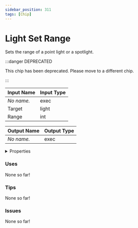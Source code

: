 ```yaml
---
sidebar_position: 311
tags: [Chip]
---
```


# Light Set Range

Sets the range of a point light or a spotlight.

:::danger DEPRECATED

This chip has been deprecated. Please move to a different chip.

:::

| Input Name | Input Type |
|-----------|-----------|
| *No name.* | exec |
| Target | light |
| Range | int |

| Output Name | Output Type |
|-----------|-----------|
| *No name.* | exec |


<details>
  <summary>Properties</summary>
  <div>
    <div>
    <table>
      <thead>
        <tr>
          <th>Is beta required?</th>
          <th>❌</th>
        </tr>
        <tr>
          <th>Is this chip a trolling risk?</th>
          <th>❌</th>
        </tr>
        <tr>
          <th>Chip UUPD</th>
          <th>c3d0ef1f-921c-4602-a6eb-b03ed46d556f</th>
        </tr>
      </thead>
    </table>
    </div>
  </div>
</details>

### Uses

None so far!

### Tips

None so far!

### Issues

None so far!